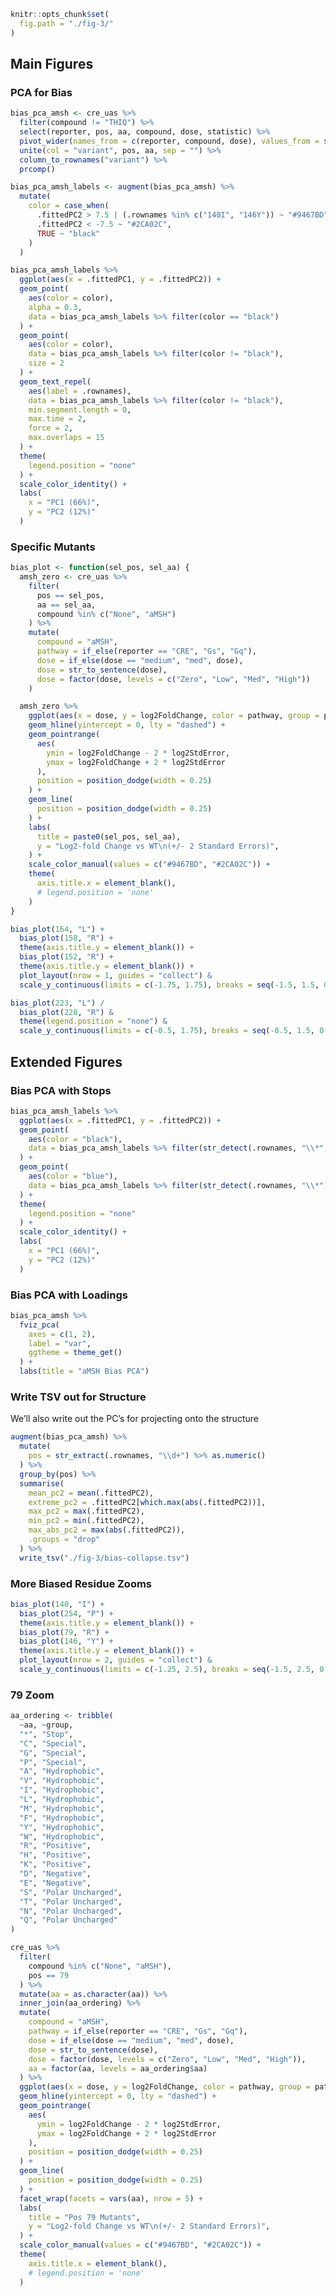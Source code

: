 ```r
knitr::opts_chunk$set(
  fig.path = "./fig-3/"
)
```

## Main Figures

### PCA for Bias

```r
bias_pca_amsh <- cre_uas %>%
  filter(compound != "THIQ") %>%
  select(reporter, pos, aa, compound, dose, statistic) %>%
  pivot_wider(names_from = c(reporter, compound, dose), values_from = statistic) %>%
  unite(col = "variant", pos, aa, sep = "") %>%
  column_to_rownames("variant") %>%
  prcomp()

bias_pca_amsh_labels <- augment(bias_pca_amsh) %>%
  mutate(
    color = case_when(
      .fittedPC2 > 7.5 | (.rownames %in% c("140I", "146Y")) ~ "#9467BD",
      .fittedPC2 < -7.5 ~ "#2CA02C",
      TRUE ~ "black"
    )
  )

bias_pca_amsh_labels %>%
  ggplot(aes(x = .fittedPC1, y = .fittedPC2)) +
  geom_point(
    aes(color = color),
    alpha = 0.3,
    data = bias_pca_amsh_labels %>% filter(color == "black")
  ) +
  geom_point(
    aes(color = color),
    data = bias_pca_amsh_labels %>% filter(color != "black"),
    size = 2
  ) +
  geom_text_repel(
    aes(label = .rownames),
    data = bias_pca_amsh_labels %>% filter(color != "black"),
    min.segment.length = 0,
    max.time = 2,
    force = 2,
    max.overlaps = 15
  ) +
  theme(
    legend.position = "none"
  ) +
  scale_color_identity() +
  labs(
    x = "PC1 (66%)",
    y = "PC2 (12%)"
  )
```

### Specific Mutants

```r
bias_plot <- function(sel_pos, sel_aa) {
  amsh_zero <- cre_uas %>%
    filter(
      pos == sel_pos,
      aa == sel_aa,
      compound %in% c("None", "aMSH")
    ) %>%
    mutate(
      compound = "aMSH",
      pathway = if_else(reporter == "CRE", "Gs", "Gq"),
      dose = if_else(dose == "medium", "med", dose),
      dose = str_to_sentence(dose),
      dose = factor(dose, levels = c("Zero", "Low", "Med", "High"))
    )

  amsh_zero %>%
    ggplot(aes(x = dose, y = log2FoldChange, color = pathway, group = pathway)) +
    geom_hline(yintercept = 0, lty = "dashed") +
    geom_pointrange(
      aes(
        ymin = log2FoldChange - 2 * log2StdError,
        ymax = log2FoldChange + 2 * log2StdError
      ),
      position = position_dodge(width = 0.25)
    ) +
    geom_line(
      position = position_dodge(width = 0.25)
    ) +
    labs(
      title = paste0(sel_pos, sel_aa),
      y = "Log2-fold Change vs WT\n(+/- 2 Standard Errors)",
    ) +
    scale_color_manual(values = c("#9467BD", "#2CA02C")) +
    theme(
      axis.title.x = element_blank(),
      # legend.position = 'none'
    )
}

bias_plot(164, "L") +
  bias_plot(158, "R") +
  theme(axis.title.y = element_blank()) +
  bias_plot(152, "R") +
  theme(axis.title.y = element_blank()) +
  plot_layout(nrow = 1, guides = "collect") &
  scale_y_continuous(limits = c(-1.75, 1.75), breaks = seq(-1.5, 1.5, 0.5))
```

```r
bias_plot(223, "L") /
  bias_plot(228, "R") &
  theme(legend.position = "none") &
  scale_y_continuous(limits = c(-0.5, 1.75), breaks = seq(-0.5, 1.5, 0.5))
```

## Extended Figures

### Bias PCA with Stops

```r
bias_pca_amsh_labels %>%
  ggplot(aes(x = .fittedPC1, y = .fittedPC2)) +
  geom_point(
    aes(color = "black"),
    data = bias_pca_amsh_labels %>% filter(str_detect(.rownames, "\\*", negate = TRUE))
  ) +
  geom_point(
    aes(color = "blue"),
    data = bias_pca_amsh_labels %>% filter(str_detect(.rownames, "\\*"))
  ) +
  theme(
    legend.position = "none"
  ) +
  scale_color_identity() +
  labs(
    x = "PC1 (66%)",
    y = "PC2 (12%)"
  )
```

### Bias PCA with Loadings

```r
bias_pca_amsh %>%
  fviz_pca(
    axes = c(1, 2),
    label = "var",
    ggtheme = theme_get()
  ) +
  labs(title = "aMSH Bias PCA")
```

### Write TSV out for Structure

We'll also write out the PC's for projecting onto the structure

```r
augment(bias_pca_amsh) %>%
  mutate(
    pos = str_extract(.rownames, "\\d+") %>% as.numeric()
  ) %>%
  group_by(pos) %>%
  summarise(
    mean_pc2 = mean(.fittedPC2),
    extreme_pc2 = .fittedPC2[which.max(abs(.fittedPC2))],
    max_pc2 = max(.fittedPC2),
    min_pc2 = min(.fittedPC2),
    max_abs_pc2 = max(abs(.fittedPC2)),
    .groups = "drop"
  ) %>%
  write_tsv("./fig-3/bias-collapse.tsv")
```

### More Biased Residue Zooms

```r
bias_plot(140, "I") +
  bias_plot(254, "P") +
  theme(axis.title.y = element_blank()) +
  bias_plot(79, "R") +
  bias_plot(146, "Y") +
  theme(axis.title.y = element_blank()) +
  plot_layout(nrow = 2, guides = "collect") &
  scale_y_continuous(limits = c(-1.25, 2.5), breaks = seq(-1.5, 2.5, 0.5))
```

### 79 Zoom

```r
aa_ordering <- tribble(
  ~aa, ~group,
  "*", "Stop",
  "C", "Special",
  "G", "Special",
  "P", "Special",
  "A", "Hydrophobic",
  "V", "Hydrophobic",
  "I", "Hydrophobic",
  "L", "Hydrophobic",
  "M", "Hydrophobic",
  "F", "Hydrophobic",
  "Y", "Hydrophobic",
  "W", "Hydrophobic",
  "R", "Positive",
  "H", "Positive",
  "K", "Positive",
  "D", "Negative",
  "E", "Negative",
  "S", "Polar Uncharged",
  "T", "Polar Uncharged",
  "N", "Polar Uncharged",
  "Q", "Polar Uncharged"
)

cre_uas %>%
  filter(
    compound %in% c("None", "aMSH"),
    pos == 79
  ) %>%
  mutate(aa = as.character(aa)) %>%
  inner_join(aa_ordering) %>%
  mutate(
    compound = "aMSH",
    pathway = if_else(reporter == "CRE", "Gs", "Gq"),
    dose = if_else(dose == "medium", "med", dose),
    dose = str_to_sentence(dose),
    dose = factor(dose, levels = c("Zero", "Low", "Med", "High")),
    aa = factor(aa, levels = aa_ordering$aa)
  ) %>%
  ggplot(aes(x = dose, y = log2FoldChange, color = pathway, group = pathway)) +
  geom_hline(yintercept = 0, lty = "dashed") +
  geom_pointrange(
    aes(
      ymin = log2FoldChange - 2 * log2StdError,
      ymax = log2FoldChange + 2 * log2StdError
    ),
    position = position_dodge(width = 0.25)
  ) +
  geom_line(
    position = position_dodge(width = 0.25)
  ) +
  facet_wrap(facets = vars(aa), nrow = 5) +
  labs(
    title = "Pos 79 Mutants",
    y = "Log2-fold Change vs WT\n(+/- 2 Standard Errors)",
  ) +
  scale_color_manual(values = c("#9467BD", "#2CA02C")) +
  theme(
    axis.title.x = element_blank(),
    # legend.position = 'none'
  )
```
